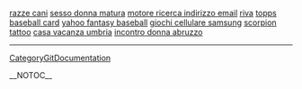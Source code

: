 <a href= http://razze-cani.rossa7.info >razze cani</a>   <a href= http://sesso-donna-matura.dom6.info >sesso donna matura</a>   <a href= http://motore-ricerca-indirizzo-email.cardz8.info >motore ricerca indirizzo email</a>   <a href= http://riva.rossa7.info >riva</a>   <a href= http://topps-baseball-card.rossa7.info >topps baseball card</a>   <a href= http://yahoo-fantasy-baseball.hom5.info >yahoo fantasy baseball</a>   <a href= http://giochi-cellulare-samsung.pr1ma.info >giochi cellulare samsung</a>   <a href= http://scorpion-tattoo.pr1ma.info >scorpion tattoo</a>   <a href= http://casa-vacanza-umbria.rossa7.info >casa vacanza umbria</a>   <a href= http://incontro-donna-abruzzo.rossa7.info >incontro donna abruzzo</a>
----
[[CategoryGitDocumentation]]

__NOTOC__